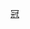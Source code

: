 {{Navbox
|bodyclass=hlist

| name   = 2011-12年英冠球會球季
| title  = [[2011年至2012年英格蘭足球冠軍聯賽|2011/12年]][[英格蘭足球冠軍聯賽|英格蘭足球冠軍-{}-聯賽]]球會球季

| list1  = 
* [[班士利2011年至2012年球季|-{zh-hans:巴恩斯利; zh-hk:班士利;}-]]
* [[伯明翰城2011年至2012年球季|伯明翰城]]
* [[黑池2011年至2012年球季|黑池]]
* [[白禮頓2011年至2012年球季|-{zh-hans:布莱顿; zh-hk:白禮頓;}-]]
* [[布里斯托城2011年至2012年球季|-{zh-hans:布里斯托尔城; zh-hk:布里斯托城;}-]]
* [[般尼2011年至2012年球季|-{zh-hans:伯恩利; zh-hk:般尼;}-]]
* [[卡迪夫城2011年至2012年球季|卡迪夫城]]
* [[高雲地利2011年至2012年球季|-{zh-hans:考文垂; zh-hk:高雲地利;}-]]
* [[水晶宮2011年至2012年球季|水晶宮]]
* [[打比郡2011年至2012年球季|-{zh-hans:德比郡; zh-hk:打比郡;}-]]
* [[唐卡士打2011年至2012年球季|-{zh-hans:唐卡斯特; zh-hk:唐卡士打;}-]]
* [[侯城2011年至2012年球季|-{zh-hans:赫尔城; zh-hk:侯城;}-]]

| list2  = 
* [[葉士域治2011年至2012年球季|-{zh-hans:伊普斯维奇; zh-hk:葉士域治;}-]]
* [[列斯聯2011年至2012年球季|-{zh-hans:利兹联; zh-hk:列斯聯;}-]]
* [[李斯特城2011年至2012年球季|-{zh-hans:莱切斯特城; zh-hk:李斯特城;}-]]
* [[米杜士堡2011年至2012年球季|-{zh-hans:米德尔斯堡; zh-hk:米杜士堡;}-]]
* [[米禾爾2011年至2012年球季|-{zh-hans:米尔沃尔; zh-hk:米禾爾;}-]]
* [[諾定咸森林2011年至2012年球季|-{zh-hans:诺丁汉森林;zh-hk:諾定咸森林}-]]
* [[彼德堡2011年至2012年球季|-{zh-hans:皮特堡联; zh-hk:彼德堡;}-]]
* [[樸茨茅夫2011年至2012年球季|-{zh-hans:朴茨茅斯; zh-hk:樸茨茅夫;}-]]
* [[雷丁2011年至2012年球季|雷丁]]
* [[修咸頓2011年至2012年球季|-{zh-hans:南安普顿; zh-hk:修咸頓;}-]]
* [[屈福特2011年至2012年球季|-{zh-hans:沃特福德; zh-hk:屈福特;}-]]
* [[韋斯咸2011年至2012年球季|-{zh-hans:西汉姆联; zh-hk:韋斯咸;}-]]
}}<noinclude>
[[Category:英格蘭足球聯賽模板|冠]]
</noinclude>